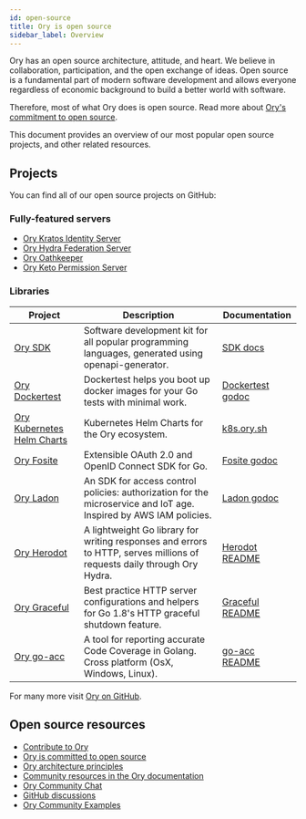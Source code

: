 ```yaml
---
id: open-source
title: Ory is open source
sidebar_label: Overview
---
```


Ory has an open source architecture, attitude, and heart. We believe in collaboration, participation, and the open exchange of
ideas. Open source is a fundamental part of modern software development and allows everyone regardless of economic background to
build a better world with software.

Therefore, most of what Ory does is open source. Read more about [Ory's commitment to open source](./open-source/commitment.mdx).

This document provides an overview of our most popular open source projects, and other related resources.

## Projects

You can find all of our open source projects on GitHub:

### Fully-featured servers

- [Ory Kratos Identity Server](https://github.com/ory/kratos)
- [Ory Hydra Federation Server](https://github.com/ory/hydra)
- [Ory Oathkeeper](https://github.com/ory/oathkeeper)
- [Ory Keto Permission Server](https://github.com/ory/keto)

### Libraries

| Project                                                  | Description                                                                                                             | Documentation                                                            |
| -------------------------------------------------------- | ----------------------------------------------------------------------------------------------------------------------- | ------------------------------------------------------------------------ |
| [Ory SDK](https://github.com/ory/sdk)                    | Software development kit for all popular programming languages, generated using openapi-generator.                      | [SDK docs](https://ory.sh/docs/sdk)                                      |
| [Ory Dockertest](https://github.com/ory/dockertest)      | Dockertest helps you boot up docker images for your Go tests with minimal work.                                         | [Dockertest godoc](https://godoc.org/github.com/ory/dockertest)          |
| [Ory Kubernetes Helm Charts](https://github.com/ory/k8s) | Kubernetes Helm Charts for the Ory ecosystem.                                                                           | [k8s.ory.sh](https://k8s.ory.sh/helm/)                                   |
| [Ory Fosite](https://github.com/ory/fosite)              | Extensible OAuth 2.0 and OpenID Connect SDK for Go.                                                                     | [Fosite godoc](https://godoc.org/github.com/ory/fosite)                  |
| [Ory Ladon](https://github.com/ory/ladon)                | An SDK for access control policies: authorization for the microservice and IoT age. Inspired by AWS IAM policies.       | [Ladon godoc](https://godoc.org/github.com/ory/ladon)                    |
| [Ory Herodot](https://github.com/ory/herodot)            | A lightweight Go library for writing responses and errors to HTTP, serves millions of requests daily through Ory Hydra. | [Herodot README](https://github.com/ory/herodot/blob/master/README.md)   |
| [Ory Graceful](https://github.com/ory/graceful)          | Best practice HTTP server configurations and helpers for Go 1.8's HTTP graceful shutdown feature.                       | [Graceful README](https://github.com/ory/graceful/blob/master/README.md) |
| [Ory go-acc](https://github.com/ory/go-acc)              | A tool for reporting accurate Code Coverage in Golang. Cross platform (OsX, Windows, Linux).                            | [go-acc README](https://github.com/ory/go-acc/blob/master/README.md)     |

For many more visit [Ory on GitHub](https://github.com/ory).

## Open source resources

- [Contribute to Ory](./ecosystem/contributing.md)
- [Ory is committed to open source](./open-source/commitment.mdx)
- [Ory architecture principles](./ecosystem/software-architecture-philosophy.md)
- [Community resources in the Ory documentation](./ecosystem/community.md)
- [Ory Community Chat](https://slack.ory.sh/)
- [GitHub discussions](https://github.com/discussions?discussions_q=org%3Aory)
- [Ory Community Examples](https://github.com/ory/examples)
